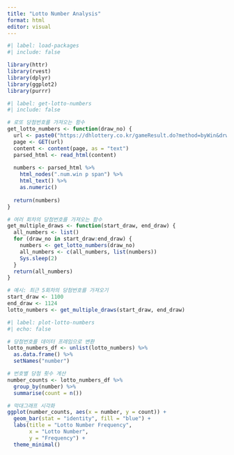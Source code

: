 ```yaml
---
title: "Lotto Number Analysis"
format: html
editor: visual
---
```


```r
#| label: load-packages
#| include: false

library(httr)
library(rvest)
library(dplyr)
library(ggplot2)
library(purrr)
```
```r
#| label: get-lotto-numbers
#| include: false

# 로또 당첨번호를 가져오는 함수
get_lotto_numbers <- function(draw_no) {
  url <- paste0("https://dhlottery.co.kr/gameResult.do?method=byWin&drwNo=", draw_no)
  page <- GET(url)
  content <- content(page, as = "text")
  parsed_html <- read_html(content)
  
  numbers <- parsed_html %>%
    html_nodes(".num.win p span") %>%
    html_text() %>%
    as.numeric()
  
  return(numbers)
}

# 여러 회차의 당첨번호를 가져오는 함수
get_multiple_draws <- function(start_draw, end_draw) {
  all_numbers <- list()
  for (draw_no in start_draw:end_draw) {
    numbers <- get_lotto_numbers(draw_no)
    all_numbers <- c(all_numbers, list(numbers))
    Sys.sleep(2)
  }
  return(all_numbers)
}

# 예시: 최근 5회차의 당첨번호를 가져오기
start_draw <- 1100
end_draw <- 1124
lotto_numbers <- get_multiple_draws(start_draw, end_draw)
```
```r
#| label: plot-lotto-numbers
#| echo: false

# 당첨번호를 데이터 프레임으로 변환
lotto_numbers_df <- unlist(lotto_numbers) %>%
  as.data.frame() %>%
  setNames("number")

# 번호별 당첨 횟수 계산
number_counts <- lotto_numbers_df %>%
  group_by(number) %>%
  summarise(count = n())

# 막대그래프 시각화
ggplot(number_counts, aes(x = number, y = count)) +
  geom_bar(stat = "identity", fill = "blue") +
  labs(title = "Lotto Number Frequency",
       x = "Lotto Number",
       y = "Frequency") +
  theme_minimal()
```